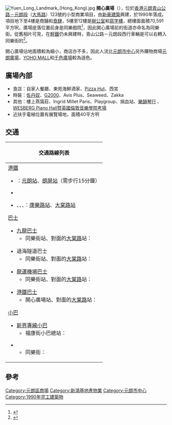 {{Infobox_building
|name= 開心廣場<br>{{lang|en|Yuen Long Landmark}}
|logo=
|image=Yuen Long Landmark 2014.jpg
|architectural_style=
|location= {{HKG}}[[元朗市中心|元朗]]
|address=[[青山公路－元朗段|青山公路－元朗段]]123號
|developer= [[新鴻基地產|新鴻基地產]]<br/>[[羅氏地產集團|羅氏地產集團]]
|use= 商場及寫字樓
|floor_count= 12層
|floor_area=70,591平方呎<ref>{{cite web|url=http://www.shkp.com/zh-hk/scripts/property/property_mall_yuenlonglandmark.php|title=開心廣場|publisher=[[新鴻基地產|新鴻基地產]]|access-date=2010-08-21|archive-date=2009-08-30|archive-url=https://web.archive.org/web/20090830070212/http://www.shkp.com/zh-hk/scripts/property/property_mall_yuenlonglandmark.php|dead-url=yes}}</ref>
|inauguration_date= 1990年<ref>{{cite web|url=http://www.bighongkong.com/travel/yuenlong/yuenlonglandmark.htm|title=開心廣場 Yuen Long Landmark|publisher=大香港旅遊王|access-date=2010-08-21|archive-date=2020-08-15|archive-url=https://web.archive.org/web/20200815194706/http://www.bighongkong.com/travel/yuenlong/yuenlonglandmark.htm|dead-url=yes}}</ref>
|architect=馬梁建築師事務所（香港）有限公司<ref>{{Cite web |archiveurl=https://web.archive.org/web/19991010023222/http://203.85.111.8/hkia/029/029list.htm |url=http://203.85.111.8/hkia/029/029list.htm |title=MA LEUNG & ASSOCIATES ARCHITECTS & ENGINEERS (H.K.) LTD. |work=hkia |deadurl=yes |archivedate=1999-10-10}}</ref>
|main_contractor=[[新豪建築|新豪建築]]<ref>{{Cite web |url=http://newhouseconst.com/?p=48 |title=Yuen Long Happy Plaza |accessdate=2019-07-20 |publisher=new house |language=en |deadurl=no |archive-date=2020-10-25 |archive-url=https://web.archive.org/web/20201025202002/https://newhouseconst.com/?p=48 }}</ref>
|former= 同樂戲院
|facilities=
|website= 
}}
[[File:Yuen_Long_Landmark_(Hong_Kong).jpg|thumb]]
'''開心廣場'''（{{lang-en|'''Yuen Long Landmark'''}}），位於[[香港|香港]][[元朗市中心|元朗]][[青山公路－元朗段|青山公路－元朗段]]（[[元朗大馬路|大馬路]]）123號的小型商業項目，由[[新豪建築|新豪建築]]興建，於1990年落成。項目地下至4樓是商舗和[[食肆|食肆]]，5樓至12樓是[[辦公室|辦公室]]和[[寫字樓|寫字樓]]，總樓面面積70,591平方呎。廣場座落位置前身是同樂戲院<ref>{{cite web|url=http://hkold.blogspot.com/2007/12/80s_20.html|title=元朗同樂戲院 (80's)|publisher=香港舊照片|date=2007-12-20|access-date=2010-08-22|archive-date=2018-03-15|archive-url=https://web.archive.org/web/20180315200022/http://hkold.blogspot.com/2007/12/80s_20.html|dead-url=no}}</ref>，因此開心廣場前的街道亦命名為同樂街。從舊相片可見，在[[香港輕鐵|輕鐵]]仍未興建時，青山公路－元朗段西行車輛是可以右轉入同樂街的<ref>{{Cite web |url=https://www.facebook.com/photo.php?fbid=571191883401863&set=p.571191883401863&type=3&permPage=1 |title=盡在元朗facebook專頁的相片 |date=2019-04-09 |website=www.facebook.com |access-date=2019-04-10 |archive-date=2019-07-12 |archive-url=https://web.archive.org/web/20190712234100/https://www.facebook.com/photo.php?fbid=571191883401863&set=p.571191883401863&type=3&permPage=1 |dead-url=no }}</ref>。

開心廣場佔地面積較為細小，商店亦不多，因此人流比[[元朗市中心|元朗市中心]]另外購物商場[[元朗廣場|元朗廣場]]，[[YOHO_MALL|YOHO MALL]]和[[千色廣場|千色廣場]]較為遜色。

==廣場內部==
*食店：自家人餐廳、東苑海鮮酒家、[[Pizza_Hut|Pizza Hut]]、西宮
*時裝：[[佐丹奴|佐丹奴]]、[[G2000|G2000]]、Avis Plus、Seaweed、Zakka
*其他：樓上燕窩莊、Ingrid Millet Paris、Playgroup、捐血站、[http://www.happysoundmusic.net 樂韻琴行] {{Wayback|url=http://www.happysoundmusic.net/ |date=20210126011815 }}、[http://www.happysoundmusic.net WESBERG Piano Hall暨英國倫敦音樂學院考場] {{Wayback|url=http://www.happysoundmusic.net/ |date=20210126011815 }}
*近扶手電梯位置有展覽場地，面積40平方呎

{{wide image|Yuen Long Landmark (panorama).jpg|700px|開心廣場全景}}

==交通==
{| class="mw-collapsible mw-collapsed wikitable" style="background:white; margin: 0 auto; width: auto;" 
! 交通路線列表
|-
|
;[[港鐵|港鐵]]
*{{港鐵路線標誌|TML}}：[[元朗站_(屯馬綫)|元朗站]]、[[朗屏站|朗屏站]]（需步行15分鐘）
*{{港鐵路線標誌|LRT}}
*{{港鐵路線標誌|610}}、{{港鐵路線標誌|614}}、{{港鐵路線標誌|615}}、{{港鐵路線標誌|761P}}：[[康樂路站|康樂路站]]、[[大棠路站|大棠路站]]
;[[香港巴士|巴士]]
*[[九龍巴士|九龍巴士]]
**同樂街站、對面的[[大棠路|大棠路]]站：
{{九龍新界巴士簡單列表|53|54|64K|64X|68M|68X|76K|268B|268C|268P|268X|269D|276|276P|B1|B2|N269}}
*過海隧道巴士
**同樂街站、對面的[[大棠路|大棠路]]站：
{{過海隧道巴士簡單列表|968|968X|P968|N368}}
*[[龍運巴士|龍運機場巴士]]
**同樂街站、對面的[[大棠路|大棠路]]站：
{{大嶼山巴士簡單列表|A36|E36|E36S|N30|NA36}}
*[[港鐵巴士|港鐵巴士]]
**開心廣場站、對面的[[大棠路|大棠路]]站：
{{港鐵巴士簡單列表|K65|K74}}
;[[香港小巴|小巴]]
*[[新界|新界]][[香港小巴|專線小巴]]
**福康街小巴總站：
{{新界專線小巴簡單列表|36|37|38|73|74|74A|75|76}}
**同樂街：
{{新界專線小巴簡單列表|77|77B|609}}
|}

==參考==
{{reflist}}

{{新鴻基地產}}

[[Category:元朗區商場|Category:元朗區商場]]
[[Category:新鴻基地產物業|Category:新鴻基地產物業]]
[[Category:元朗市中心|Category:元朗市中心]]
[[Category:1990年完工建築物|Category:1990年完工建築物]]